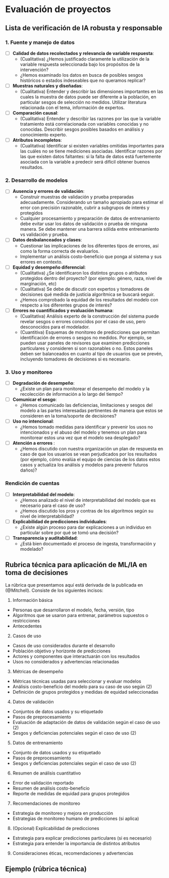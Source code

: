 # Evaluación de proyectos 

## Lista de verificación de IA robusta y responsable

### 1. Fuente y manejo de datos

- [ ] **Calidad de datos recolectados y relevancia de variable respuesta**:  
  - (Cualitativa) ¿Hemos justificado claramente la utilización de la variable respuesta seleccionada bajo los propósitos de la intervención?
  - ¿Hemos examinado los datos en busca de posibles sesgos históricos o estados indeseables que no queramos replicar?
- [ ] **Muestras naturales y diseñadas**:
  - (Cualitativa) Entender y describir las dimensiones importantes en las cuales la muestra de datos puede ser diferente a la población, en particular sesgos de selección no medidos. Utilizar literatura relacionada con el tema, información de expertos.
- [ ] **Comparación causal**:
  - (Cualitativa) Entender y describir las razones por las que la variable tratamiento está correlacionada con variables conocidas y no conocidas. Describir sesgos posibles basados en análisis y conocimiento experto. 
- [ ] **Atributos incompletos**:
  - (Cualitativa) Identificar si existen variables omitidas importantes para las cuáles no se tiene mediciones asociadas. Identificar razones por las que existen datos faltantes: si la falta de datos está fuertemente asociada con la variable a predecir será difícil obtener buenos resultados.

### 2. Desarrollo de modelos

- [ ] **Ausencia y errores de validación**:
  - Construir muestras de validación y prueba preparadas adecuadamente. Considerando un tamaño apropiado para estimar el error con precisión razonable, cubrir a subgrupos de interés y protegidos
  - Cualquier procesamiento y preparación de datos de entrenamiento debe evitar usar los datos de validación o prueba de ninguna manera. Se debe mantener una barrera sólida entre entrenamiento vs validación y prueba. 
- [ ] **Datos desbalanceados y clases**: 
  - Cuestionar las implicaciones de los diferentes tipos de errores, así como la forma correcta de evaluarlos.
  - Implementar un análisis costo-beneficio que ponga al sistema y sus errores en contexto. 
- [ ] **Equidad y desempeño diferencial**: 
  - (Cualitativa) ¿Se identificaron los distintos grupos o atributos protegidos dentro del proyecto? (por ejemplo: género, raza, nivel de marginación, etc)
  - (Cualitativa) Se debe de discutir con expertos y tomadores de decisiones qué medida de justicia algorítmica se buscará seguir. 
  - ¿Hemos comprobado la equidad de los resultados del modelo con respecto a los diferentes grupos de interés?

- [ ] **Errores no cuantificados y evaluación humana**: 
  - (Cualitativa) Análisis experto de la construcción del sistema puede revelar sesgos o errores conocidos por el caso de uso, pero desconocidos para el modelador.
  - (Cuantitiva) Esquemas de monitoreo de predicciones que permitan identificación de errores o sesgos no medidos. Por ejemplo, se pueden usar paneles de revisores que examinen predicciones particulares y consideren si son razonables o no. Estos paneles deben ser balanceados en cuanto al tipo de usuarios que se prevén, incluyendo tomadores de decisiones si es necesario.


### 3. Uso y monitoreo

- [ ] **Degradación de desempeño**:
  - ¿Existe un plan para monitorear el desempeño del modelo y la recolección de información a lo largo del tiempo?

- [ ] **Comunicar el sesgo**: 
  - ¿Hemos comunicado las deficiencias, limitaciones y sesgos del modelo a las partes interesadas pertinentes de manera que estos se consideren en la toma/soporte de decisiones?
  
- [ ] **Uso no intencional**: 
  - ¿Hemos tomado medidas para identificar y prevenir los usos no intencionados y el abuso del modelo y tenemos un plan para monitorear estos una vez que el modelo sea desplegado?

- [ ] **Atención a errores **: 
  - ¿Hemos discutido con nuestra organización un plan de respuesta en caso de que los usuarios se vean perjudicados por los resultados (por ejemplo, cómo evalúa el equipo de ciencias de los datos estos casos y actualiza los análisis y modelos para prevenir futuros daños)?

### Rendición de cuentas

- [ ] **Interpretabilidad del modelo**: 
  - ¿Hemos analizado el nivel de interpretabilidad del modelo que es necesario para el caso de uso?
  - ¿Hemos discutido los pros y contras de los algoritmos según su nivel de interpretabilidad?

- [ ] **Explicabilidad de predicciones individuales**: 
  - ¿Existe algún proceso para dar explicaciones a un individuo en particular sobre por qué se tomó una decisión?

- [ ] **Transparencia y auditabilidad**: 
  - ¿Está bien documentado el proceso de ingesta, transformación y modelado?


## Rubrica técnica para aplicación de ML/IA en toma de decisiones

La rúbrica que presentamos aquí está derivada de la publicada en (@Mitchell). Consiste de los siguientes
incisos:

1. Información básica
  - Personas que desarrollaron el modelo, fecha, versión, tipo
  - Algoritmos que se usaron para entrenar, parámetros supuestos o restricciones
  - Antecedentes
2. Casos de uso
  - Casos de uso considerados durante el desarrollo
  - Población objetivo y horizonte de predicciones
  - Actores y componentes que interactuarán con los resultados
  - Usos no considerados y advertencias relacionadas
3. Métricas de desempeño
  - Métricas técnicas usadas para seleccionar y evaluar modelos 
  - Análisis costo-beneficio del modelo para su caso de uso según (2)
  - Definición de grupos protegidos y medidas de equidad seleccionadas
4. Datos de validación
  - Conjuntos de datos usados y su etiquetado
  - Pasos de preprocesamiento
  - Evaluación de adaptación de datos de validación según el caso de uso (2)
  - Sesgos y deficiencias potenciales según el caso de uso (2)
5. Datos de entrenamiento
  - Conjunto de datos usados y su etiquetado
  - Pasos de preprocesamiento
  - Sesgos y deficiencias potenciales según el caso de uso (2)
6. Resumen de análisis cuantitativo
  - Error de validación reportado
  - Resumen de análisis costo-beneficio
  - Reporte de medidas de equidad para grupos protegidos
7. Recomendaciones de monitoreo
  - Estrategia de monitoreo y mejora en producción
  - Estrategias de monitoreo humano de predicciones (si aplica)
8. (Opcional) Explicabilidad de predicciones
  - Estrategia para explicar predicciones particulares (si es necesario)
  - Estrategia para entender la importancia de distintos atributos
9. Consideraciones éticas, recomendaciones y advertencias


## Ejemplo (rúbrica técnica)

